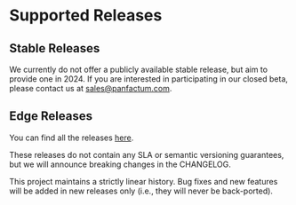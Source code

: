 # Supported Releases

## Stable Releases

We currently do not offer a publicly available stable release, but aim to provide one in 2024. If you are
interested in participating in our closed beta, please contact us at [sales@panfactum.com](mailto:sales@panfactum.com).

## Edge Releases

You can find all the releases [here](https://github.com/Panfactum/stack/releases).

These releases do not contain any SLA or semantic versioning guarantees, but we will announce breaking changes in the
CHANGELOG.

This project maintains a strictly linear history. Bug fixes and
new features will be added in new releases only (i.e., they will never be back-ported).

